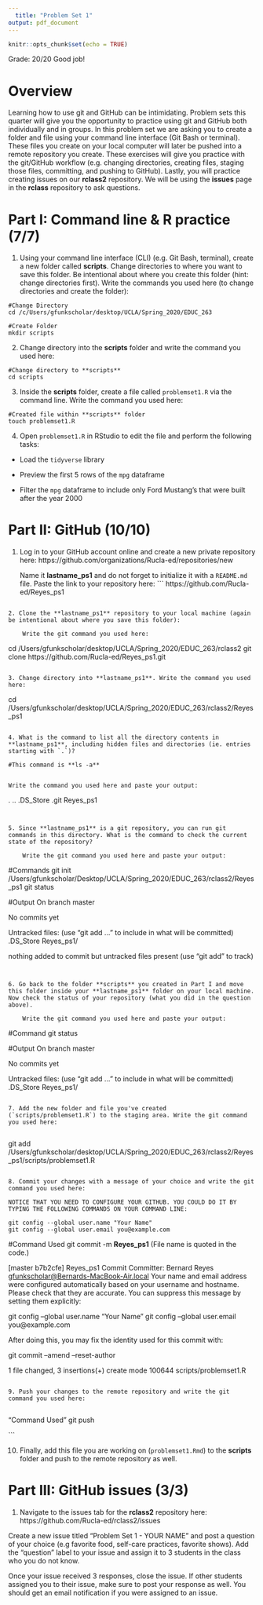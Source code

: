 ```yaml
---
  title: "Problem Set 1"
output: pdf_document
---
```

  
  ```r
knitr::opts_chunk$set(echo = TRUE)
```
Grade: 20/20
Good job!

# Overview
Learning how to use git and GitHub can be intimidating. Problem sets this quarter will give you the opportunity to practice using git and GitHub both individually and in groups. In this problem set we are asking you to create a folder and file using your command line interface (Git Bash or terminal). These files you create on your local computer will later be pushed into a remote repository you create. These exercises will give you practice with the git/GitHub workflow (e.g. changing directories, creating files, staging those files, committing, and pushing to GitHub). Lastly, you will practice creating issues on our **rclass2** repository. We will be using the **issues** page in the **rclass** repository to ask questions.    

# Part I: Command line & R practice (7/7) 

1. Using your command line interface (CLI) (e.g. Git Bash, terminal), create a new folder called **scripts**. Change directories to where you want to save this folder. Be intentional about where you create this folder (hint: change directories first). Write the commands you used here (to change directories and create the folder):  
  
  ```
#Change Directory
cd /c/Users/gfunkscholar/desktop/UCLA/Spring_2020/EDUC_263

#Create Folder
mkdir scripts

```  

2. Change directory into the **scripts** folder and write the command you used here:  
  
  ```
#Change directory to **scripts**
cd scripts
```

3. Inside the **scripts** folder, create a file called `problemset1.R` via the command line. Write the command you used here:  
  
  ```
#Created file within **scripts** folder
touch problemset1.R

```

4. Open `problemset1.R` in RStudio to edit the file and perform the following tasks:
  
  - Load the `tidyverse` library

- Preview the first 5 rows of the `mpg` dataframe  

- Filter the `mpg` dataframe to include only Ford Mustang's that were built after the year 2000


# Part II: GitHub (10/10) 

1. Log in to your GitHub account online and create a new private repository here: https://github.com/organizations/Rucla-ed/repositories/new 

    Name it **lastname_ps1** and do not forget to initialize it with a `README.md` file. Paste the link to your repository here:
```
https://github.com/Rucla-ed/Reyes_ps1

```

2. Clone the **lastname_ps1** repository to your local machine (again be intentional about where you save this folder): 

    Write the git command you used here:  

```
cd /Users/gfunkscholar/desktop/UCLA/Spring_2020/EDUC_263/rclass2
git clone https://github.com/Rucla-ed/Reyes_ps1.git

```

3. Change directory into **lastname_ps1**. Write the command you used here:  

```
cd /Users/gfunkscholar/desktop/UCLA/Spring_2020/EDUC_263/rclass2/Reyes_ps1
```

4. What is the command to list all the directory contents in **lastname_ps1**, including hidden files and directories (ie. entries starting with `.`)?  

#This command is **ls -a**


```
    Write the command you used here and paste your output:
.		..		.DS_Store	.git		Reyes_ps1
```


5. Since **lastname_ps1** is a git repository, you can run git commands in this directory. What is the command to check the current state of the repository?  

    Write the git command you used here and paste your output:

```
#Commands
git init /Users/gfunkscholar/Desktop/UCLA/Spring_2020/EDUC_263/rclass2/Reyes_ps1
git status

#Output
On branch master

No commits yet

Untracked files:
  (use "git add <file>..." to include in what will be committed)
	.DS_Store
	Reyes_ps1/

nothing added to commit but untracked files present (use "git add" to track)
```


6. Go back to the folder **scripts** you created in Part I and move this folder inside your **lastname_ps1** folder on your local machine. Now check the status of your repository (what you did in the question above). 

    Write the git command you used here and paste your output: 

```
#Command
git status

#Output
On branch master

No commits yet

Untracked files:
  (use "git add <file>..." to include in what will be committed)
	.DS_Store
	Reyes_ps1/


```

7. Add the new folder and file you've created (`scripts/problemset1.R`) to the staging area. Write the git command you used here:  
  
  ```
git add /Users/gfunkscholar/desktop/UCLA/Spring_2020/EDUC_263/rclass2/Reyes_ps1/scripts/problemset1.R
```

8. Commit your changes with a message of your choice and write the git command you used here:  
  
NOTICE THAT YOU NEED TO CONFIGURE YOUR GITHUB. YOU COULD DO IT BY TYPING THE FOLLOWING COMMANDS ON YOUR COMMAND LINE:
  
git config --global user.name "Your Name"
git config --global user.email you@example.com

  ```
#Command Used
git commit -m **Reyes_ps1** (File name is quoted in the code.)

[master b7b2cfe] Reyes_ps1 Commit
Committer: Bernard Reyes <gfunkscholar@Bernards-MacBook-Air.local>
  Your name and email address were configured automatically based
on your username and hostname. Please check that they are accurate.
You can suppress this message by setting them explicitly:
  
  git config --global user.name "Your Name"
git config --global user.email you@example.com

After doing this, you may fix the identity used for this commit with:
  
  git commit --amend --reset-author

1 file changed, 3 insertions(+)
create mode 100644 scripts/problemset1.R

```

9. Push your changes to the remote repository and write the git command you used here:  
  
  ```
"Command Used"
git push


```

10. Finally, add this file you are working on (`problemset1.Rmd`) to the **scripts** folder and push to the remote repository as well.



# Part III: GitHub issues (3/3) 

1. Navigate to the issues tab for the **rclass2** repository here: https://github.com/Rucla-ed/rclass2/issues

Create a new issue titled "Problem Set 1 - YOUR NAME" and post a question of your choice (e.g favorite food, self-care practices, favorite shows). Add the "question" label to your issue and assign it to 3 students in the class who you do not know.

Once your issue received 3 responses, close the issue. If other students assigned you to their issue, make sure to post your response as well. You should get an email notification if you were assigned to an issue.
